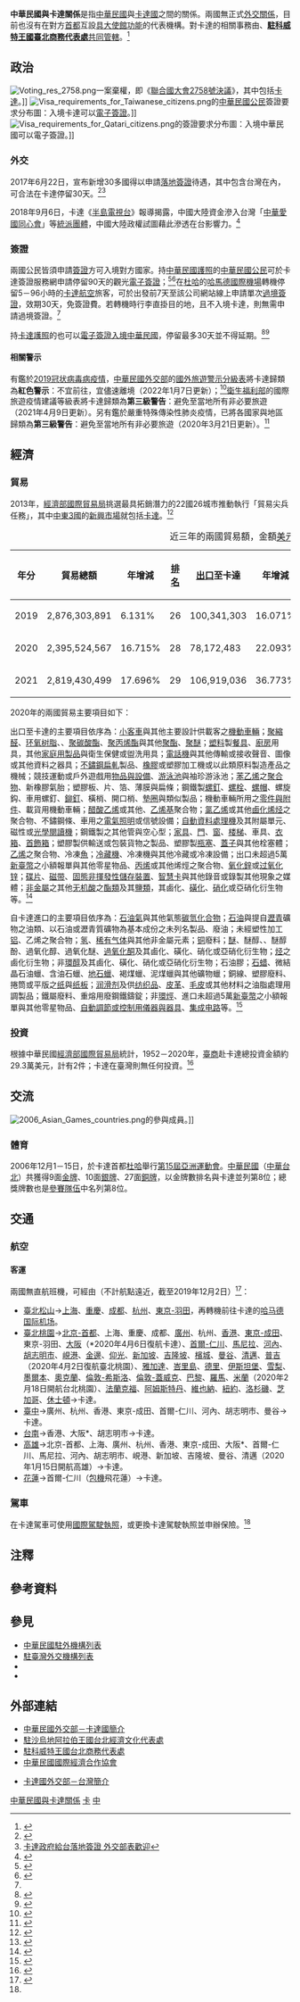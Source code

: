 {{noteTA
|G1=Medicine
|1=zh-hans:卡塔尔; zh-hant:卡塔爾; zh-tw:卡達;
|2=zh-hans:台; zh-hant:臺;
|3=zh-hans:沙特阿拉伯; zh-hant:沙地阿拉伯; zh-tw:沙烏地阿拉伯;
|4=zh-hans:多哈; zh-hant:多哈; zh-tw:杜哈;
|5=zh-hans:普吉; zh-hant:布吉; zh-tw:普吉;
|6=zh-hans:雅加达; zh-hant:耶加達; zh-tw:雅加達;
|7=zh-hant:峇里島; zh-cn:巴厘岛; zh-sg:峇厘岛;
|8=zh-hant:杜拜; zh-cn:迪拜; zh-sg:杜拜;
|9=zh-hant:伊斯坦堡; zh-cn:伊斯坦布尔; zh-sg:伊斯坦堡;
|10=zh-hans:悉尼; zh-hant:雪梨;
|11=zh-hans:休斯敦; zh-hant:侯斯頓; zh-tw:休士頓;
|12=zh-hans:希思罗; zh-hant:希斯路; zh-tw:希斯洛;
|13=zh-hans:盖特威克; zh-hant:格域; zh-tw:蓋威克;
|14=zh-hans:塑料; zh-hant:塑料; zh-tw:塑膠;
|15=zh-hans:非易失性存储器; zh-hant:非揮發性儲存裝置;
|16=zh-hans:智能卡; zh-hant:智能卡; zh-tw:智慧卡;
|17=zh-hans:集成电路; zh-hant:集成電路; zh-tw:積體電路;
}}

{{not|中卡關係}}

{{Infobox Bilateral relations|中華民國與卡達|QAT|ROC|map=Qatar-Taiwan Locator.svg}}

'''中華民國與卡達關係'''是指[[中華民國|中華民國]]與[[卡達國|卡達國]]之間的關係。兩國無正式[[外交#外交上的承認|外交關係]]，目前也沒有在對方[[首都|首都]]互設[[實質大使館|具大使館功能]]的代表機構。對卡達的相關事務由'''{{link-en|駐沙烏地阿拉伯王國台北經濟文化代表處|Taipei Economic and Cultural Representative Office in the Kingdom of Saudi Arabia}}'''、'''[[駐科威特王國臺北商務代表處|駐科威特王國臺北商務代表處]]'''[[兼轄|共同管轄]]。<ref>{{Cite web |url = https://www.boca.gov.tw/sp-foof-countrycp-03-189-44952-03-1.html |title = 駐館位置及聯絡方式 |publisher = [[中華民國外交部|中華民國外交部]] [[外交部領事事務局|領事事務局]] |access-date = 2017-12-16 |archive-date = 2017-12-22 |archive-url = https://web.archive.org/web/20171222050731/https://www.boca.gov.tw/sp-foof-countrycp-03-189-44952-03-1.html }}</ref>

==政治==
[[File:Voting_res_2758.png|thumb]]一案棄權，即《[[聯合國大會2758號決議|聯合國大會2758號決議]]》，其中包括[[卡達|卡達]]。]]
[[File:Visa_requirements_for_Taiwanese_citizens.png|thumb]]的[[中華民國國民|中華民國公民]]簽證要求分布圖：入境卡達可以[[簽證#电子签证|電子簽證]]。]]
[[File:Visa_requirements_for_Qatari_citizens.png|thumb]]的{{link-en|卡達人口|Demographics of Qatar|卡達公民}}簽證要求分布圖：入境中華民國可以電子簽證。]]
===外交===
{{see also|中華民國外交|{{link-en|卡達外交|Foreign relations of Qatar}}}}
2017年6月22日，{{link-en|卡達政府|Politics of Qatar}}宣布新增30多國得以申請[[簽證#落地签证|落地簽證]]待遇，其中包含台灣在內，可合法在卡達停留30天。<ref>{{Cite web |url=http://travel.ettoday.net/article/952510.htm |title=卡達開放超過30個國家辦理落地簽　R.O.C.台灣也在列！ |accessdate=2017-06-28 |archive-date=2017-06-27 |archive-url=https://web.archive.org/web/20170627141020/http://travel.ettoday.net/article/952510.htm |dead-url=no }}</ref><ref>[http://times.hinet.net/news/20268301 卡達政府給台落地簽證 外交部表歡迎]</ref>

2018年9月6日，卡達《[[半島電視台|半島電視台]]》報導揭露，中國大陸資金滲入台灣「[[中華愛國同心會|中華愛國同心會]]」等[[統派|統派團體]]，中國大陸政權試圖藉此滲透在台影響力。<ref>{{Cite web |url = https://www.upmedia.mg/news_info.php?SerialNo=47758 |author = 國際中心 |date = 2018年9月9日 |title = 【西方媒體反動中國】《半島電視台》深入台灣統派 憂言論自由成中國滲入漏洞 |publisher = [[上報|上報]] |accessdate = 2018年9月9日 |archive-date = 2018年9月9日 |archive-url = https://web.archive.org/web/20180909221753/https://www.upmedia.mg/news_info.php?SerialNo=47758 |dead-url = no }}</ref>

===簽證===
{{see also|中華民國簽證政策|中華民國公民簽證要求}}
{{see also|{{link-en|卡達簽證政策|Visa policy of Qatar}}|{{link-en|卡達公民簽證要求|Visa requirements for Qatari citizens}}}}
兩國公民皆須申請[[簽證|簽證]]方可入境對方國家。持[[中華民國護照|中華民國護照]]的[[中華民國國民|中華民國公民]]可於卡達簽證服務網申請停留90天的觀光[[簽證#电子签证|電子簽證]]；<ref name="須知">{{Cite web |url = https://www.boca.gov.tw/sp-foof-countrycp-03-189-44952-02-1.html |title = 簽證及入境須知 |publisher = 外交部領事事務局 |access-date = 2017-12-16 |archive-date = 2017-12-01 |archive-url = https://web.archive.org/web/20171201031935/https://www.boca.gov.tw/sp-foof-countrycp-03-189-44952-02-1.html }}</ref><ref>{{Cite web |url = https://www.mofa.gov.tw/ElectronicVisa.aspx?n=547&AreaSN=3 |title = 電子簽證資訊 |publisher = 中華民國外交部 |access-date = 2021-03-15 |archive-date = 2022-03-08 |archive-url = https://web.archive.org/web/20220308075919/https://www.mofa.gov.tw/ElectronicVisa.aspx?n=547&AreaSN=3 }}</ref>在[[杜哈|杜哈]]的[[哈馬德國際機場|哈馬德國際機場]]轉機停留5－96小時的[[卡達航空|卡達航空]]旅客，可於出發前7天至該公司網站線上申請單次[[過境簽證|過境簽證]]，效期30天，免簽證費。若轉機時行李直掛目的地，且不入境卡達，則無需申請過境簽證。<ref name="須知"/>

持[[卡達護照|卡達護照]]的{{link-en|卡達人口|Demographics of Qatar|卡達公民}}也可以[[中華民國簽證政策#电子签证|電子簽證入境中華民國]]，停留最多30天並不得延期。<ref>{{Cite web |url = https://www.boca.gov.tw/cp-228-4488-8208a-1.html |title = 誰具備申請電子簽證的資格? |publisher = 外交部領事事務局 |access-date = 2018-12-15 |archive-date = 2018-12-09 |archive-url = https://web.archive.org/web/20181209124657/https://www.boca.gov.tw/cp-228-4488-8208a-1.html }}</ref><ref>{{Cite web|url = https://www.boca.gov.tw/cp-215-643-5e740-1.html|title = 我的電子簽證效期多久？|publisher = 外交部領事事務局|access-date = 2018-03-26|archive-date = 2018-03-27|archive-url = https://web.archive.org/web/20180327023606/https://www.boca.gov.tw/cp-215-643-5e740-1.html}}</ref>

====相關警示====
有鑑於[[2019冠状病毒病疫情|2019冠状病毒病疫情]]，[[中華民國外交部|中華民國外交部]]的[[國外旅遊警示分級表|國外旅遊警示分級表]]將卡達歸類為'''紅色警示'''：不宜前往，宜儘速離境（2022年1月7日更新）；<ref>{{Cite web |url = https://www.boca.gov.tw/sp-trwa-list-1.html |title = 國外旅遊警示分級表 |publisher = 外交部領事事務局 |access-date = 2022-01-30 |archive-date = 2020-02-08 |archive-url = https://web.archive.org/web/20200208022958/https://www.boca.gov.tw/sp-trwa-list-1.html }}</ref>[[中華民國衛生福利部|衛生福利部]]的國際旅遊疫情建議等級表將卡達歸類為'''第三級警告'''：避免至當地所有非必要旅遊（2021年4月9日更新）。另有鑑於嚴重特殊傳染性肺炎疫情，已將各國家與地區歸類為'''第三級警告'''：避免至當地所有非必要旅遊（2020年3月21日更新）。<ref>{{Cite web |url = https://www.cdc.gov.tw/CountryEpidLevel/GetPrescription/565?uacid=429 |title = 國際旅遊疫情建議等級 |publisher = [[中華民國衛生福利部|中華民國衛生福利部]] |access-date = 2019-05-10 |archive-date = 2022-05-13 |archive-url = https://web.archive.org/web/20220513231322/https://www.cdc.gov.tw/CountryEpidLevel/GetPrescription/565?uacid=429 }}</ref>

==經濟==
{{see also|臺灣經濟|{{link-en|卡達經濟|Economy of Qatar}}}}
===貿易===
2013年，[[經濟部國際貿易局|經濟部國際貿易局]]挑選最具拓銷潛力的22國26城市推動執行「貿易尖兵任務」，其中[[中東#國家及地區|中東3國]]的[[新興市場|新興市場]]就包括[[卡達|卡達]]。<ref>{{Cite web |url = http://www.trademag.org.tw/News.asp?id=622045&url=/NewsSearch.asp |author = [[中華民國對外貿易發展協會|中華民國對外貿易發展協會]] |date = 2013年10月30日 |title = 貿易尖兵勇闖22國26城市 新興市場商機無窮 |publisher = 經貿透視網 |accessdate = 2020年9月28日 |archive-date = 2017年3月12日 |archive-url = https://web.archive.org/web/20170312045302/http://www.trademag.org.tw/News.asp?id=622045&url=%2FNewsSearch.asp |dead-url = no }}</ref>

{|class=wikitable
|+近三年的兩國貿易額，金額[[美元|美元]]<ref>{{Cite web|url = https://cuswebo.trade.gov.tw/|title = 中華民國進出口貿易統計|publisher = [[中華民國經濟部|中華民國經濟部]] [[經濟部國際貿易局|國際貿易局]]|access-date = 2021-05-04|archive-date = 2016-03-09|archive-url = https://web.archive.org/web/20160309193715/http://cus93.trade.gov.tw/FSCI/}}</ref>
!年分!!貿易總額!!年增減!![[世界政區索引|排名]]!![[出口贸易|出口]]至卡達!!年增減!!排名!!自卡達[[进口贸易|進口]]!!年增減!!排名
|-
| 2019 || 2,876,303,891 || {{decrease}}6.131% || 26 || 100,341,303 || {{decrease}}16.071% || 70 || 2,775,962,588 || {{decrease}}5.727% || 18
|-
| 2020 || 2,395,524,567 || {{decrease}}16.715% || 28 || 78,172,483 || {{decrease}}22.093% || 71 || 2,317,352,084 || {{decrease}}16.521% || 20
|-
| 2021 || 2,819,430,499 || {{increase}}17.696% || 29 || 106,919,036 || {{increase}}36.773% || 69 || 2,712,511,463 || {{increase}}17.052% || 22
|}

2020年的兩國貿易主要項目如下：

出口至卡達的主要項目依序為：[[轿车|小客車]]與其他主要設計供載客之[[機動車輛|機動車輛]]；[[多聚甲醛|聚縮醛]]、[[环氧树脂|环氧树脂]]、{{link-en|醇酸樹脂|Alkyd}}、[[聚碳酸酯|聚碳酸酯]]、[[聚丙烯|聚丙烯酯]]與其他[[聚酯|聚酯]]、[[聚醚|聚醚]]；[[塑料|塑料]]製[[餐具|餐具]]、[[廚房|廚房]]用具，其他[[日用品|家庭用製品]]與衛生保健或盥洗用具；[[电话|電話機]]與其他傳輸或接收聲音、圖像或其他資料之器具；[[不鏽鋼|不鏽鋼]][[轧制|扁軋]]製品、[[橡膠|橡膠]]或塑膠加工機或以此類原料製造產品之機械；競技運動或戶外遊戲用[[運動用品|物品與設備]]、[[游泳池|游泳池]]與袖珍游泳池；[[苯乙烯|苯乙烯]]之[[聚合物|聚合物]]、新橡膠氣胎；塑膠板、片、箔、薄膜與扁條；鋼鐵製[[螺絲|螺釘]]、[[螺栓|螺栓]]、[[螺母|螺帽]]、螺旋鈎、車用螺釘、[[鉚釘|鉚釘]]、橫梢、開口梢、[[墊圈|墊圈]]與類似製品；機動車輛所用之[[汽車零組件列表|零件與附件]]、載貨用機動車輛；[[乙酸乙烯酯|醋酸乙烯]]或其他{{link-en|乙烯酯|Vinyl ester}}、[[乙烯基|乙烯基]]聚合物；[[氯乙烯|氯乙烯]]或其他[[鹵化|鹵化]][[烯烃|烯烃]]之聚合物、不鏽鋼條、車用之[[汽车灯|電氣照明]]或信號設備；[[自動資料收集|自動資料處理機]]及其附屬單元、磁性或[[光學閱讀器|光學閱讀機]]；鋼鐵製之其他管與空心型；[[家具|家具]]、[[門扉|門]]、[[窗|窗]]、[[楼梯|楼梯]]、車具、[[衣櫃|衣箱]]、[[奁|首飾箱]]；塑膠製供輸送或包裝貨物之製品、塑膠製[[瓶蓋|瓶塞]]、[[蓋子|蓋子]]與其他栓塞體；[[乙烯|乙烯]]之聚合物、冷凍[[食用鱼|魚]]；[[冰箱|冷藏機]]、冷凍機與其他冷藏或冷凍設備；出口未超過5萬[[新臺幣|新臺幣]]之小額報單與其他零星物品、[[丙烯|丙烯]]或其他烯烴之聚合物、[[氧化鋅|氧化鋅]]或[[过氧化锌|过氧化锌]]；[[光碟|碟片]]、[[磁带|磁带]]、[[固态存储|固態]][[非揮發性記憶體|非揮發性儲存裝置]]、[[智慧卡|智慧卡]]與其他錄音或錄製其他現象之媒體；[[非金属元素|非金屬]]之其他[[无机酸|无机酸]]之[[酯|酯類]]及其[[盐_(化学)|鹽類]]，其鹵化、[[磺化|磺化]]、[[硝化|硝化]]或亞硝化衍生物等。<ref>{{Cite web |url = https://www.taitraesource.com/default.asp |title = 近二年我國對當地出口主要產品 |publisher = 中華民國對外貿易發展協會 |access-date = 2021-09-24 |archive-date = 2007-06-02 |archive-url = https://web.archive.org/web/20070602030647/http://www.taitraesource.com/total01.asp }}</ref>

自卡達進口的主要項目依序為：[[液化石油气|石油氣]]與其他氣態[[烃|碳氫化合物]]；[[石油|石油]]與提自[[瀝青|瀝青]]礦物之油類、以石油或瀝青質礦物為基本成份之未列名製品、廢油；未經塑性加工[[铝|铝]]、乙烯之聚合物；[[氢|氢]]、[[稀有气体|稀有气体]]與其他非金屬元素；[[铜|铜]]廢料；[[醚|醚]]、醚醇、{{link-en|醚酚|Phenol ether}}、醚醇酚、過氧化醇、過氧化醚、[[過氧化酮|過氧化酮]]及其鹵化、磺化、硝化或亞硝化衍生物；[[烃|烃]]之鹵化衍生物；非[[環醇|環醇]]及其鹵化、磺化、硝化或亞硝化衍生物；石油膠；[[石蜡|石蜡]]、微結晶石油蠟、含油石蠟、[[地蜡|地石蠟]]、褐煤蠟、泥煤蠟與其他礦物蠟；銅線、塑膠廢料、捲筒或平版之[[纸|纸]]與[[纸板|纸板]]；[[润滑剂|润滑剂]]及供[[纺织品|纺织品]]、[[皮革|皮革]]、[[毛皮|毛皮]]或其他材料之油脂處理用調製品；鐵屬廢料、重熔用廢鋼鐵鑄錠；非[[環烴|環烴]]、進口未超過5萬[[新臺幣|新臺幣]]之小額報單與其他零星物品、[[調節器|自動調節或控制用儀器與器具]]、[[集成电路|集成电路]]等。<ref>{{Cite web |url = https://www.taitraesource.com/default.asp |title = 近二年我國自當地進口主要產品 |publisher = 中華民國對外貿易發展協會 |access-date = 2021-09-24 |archive-date = 2007-06-02 |archive-url = https://web.archive.org/web/20070602030647/http://www.taitraesource.com/total01.asp }}</ref>

===投資===
根據中華民國[[經濟部國際貿易局|經濟部國際貿易局]]統計，1952－2020年，[[台灣商人|臺商]]赴卡達總投資金額約29.3萬美元，計有2件；卡達在臺灣則無任何投資。<ref>{{Cite web |url = https://www.trade.gov.tw/Files/PageFile/725576/%E5%8D%A1%E9%81%94.pdf |author = 雙一組南亞及中東專案室 |date = 2021年7月21日 |title = 卡達國家檔 |publisher = 經濟部國際貿易局|deadurl= no |archiveurl = https://web.archive.org/web/20210817125054/https://www.trade.gov.tw/Files/PageFile/725576/%E5%8D%A1%E9%81%94.pdf |archivedate = 2021年8月17日}}</ref>

==交流==
[[File:2006_Asian_Games_countries.png|thumb]]的參與成員。]]
===體育===
{{see also|台灣體育|{{link-en|卡達體育|Sport in Qatar}}}}
2006年12月1－15日，於卡達首都[[杜哈|杜哈]]舉行[[2006年亞洲運動會|第15屆亞洲運動會]]。[[中華民國|中華民國]]（[[中華台北|中華台北]]）共獲得9面[[金牌|金牌]]、10面[[銀牌|銀牌]]、27面[[銅牌|銅牌]]，以金牌數排名與卡達並列第8位；總獎牌數也是[[亞洲奧林匹克理事會#成員|參賽隊伍]]中名列第8位。

==交通==
{{see also|臺灣交通|{{link-en|卡達交通|Transport in Qatar}}}}
===航空===
<!-- 參考自中文、英文維基相關條目 -->
====客運====
兩國無直航班機，可經由（不計航點遠近，截至2019年12月2日{{noteTag|有鑑於[[2019冠状病毒病疫情|2019冠状病毒病疫情]]影響，暫停更新。}}）<ref name="生活">{{Cite web |url = https://www.boca.gov.tw/sp-foof-countrycp-03-189-44952-05-1.html |title = 生活資訊 |publisher = 外交部領事事務局 |access-date = 2018-11-03 |archive-date = 2018-11-03 |archive-url = https://web.archive.org/web/20181103210112/https://www.boca.gov.tw/sp-foof-countrycp-03-189-44952-05-1.html }}</ref>：

*[[臺北松山機場|臺北松山]]→[[上海浦東國際機場|上海]]、[[重慶江北國際機場|重慶]]、[[成都雙流國際機場|成都]]、[[杭州蕭山國際機場|杭州]]、[[東京國際機場|東京-羽田]]，再轉機前往卡達的[[哈马德国际机场|哈马德国际机场]]。
*[[臺灣桃園國際機場|臺北桃園]]→[[北京首都國際機場|北京-首都]]、上海、重慶、成都、[[廣州白雲國際機場|廣州]]、杭州、[[香港國際機場|香港]]、[[成田國際機場|東京-成田]]、東京-羽田、[[关西国际机场|大阪]]（*2020年4月6日復航卡達）、[[仁川國際機場|首爾-仁川]]、[[尼諾伊·阿基諾國際機場|馬尼拉]]、[[內排國際機場|河內]]、[[新山一國際機場|胡志明市]]、[[峴港國際機場|峴港]]、[[金邊國際機場|金邊]]、[[仰光国际机场|仰光]]、[[新加坡樟宜機場|新加坡]]、[[吉隆坡國際機場|吉隆坡]]、[[檳城國際機場|檳城]]、[[蘇凡納布機場|曼谷]]、[[清邁國際機場|清邁]]、[[布吉國際機場|普吉]]（2020年4月2日復航臺北桃園）、[[蘇加諾-哈達國際機場|雅加達]]、[[伍拉·賴國際機場|峇里島]]、[[英迪拉·甘地國際機場|德里]]、[[伊斯坦堡機場|伊斯坦堡]]、[[雪梨機場|雪梨]]、[[墨爾本機場|墨爾本]]、[[奧克蘭機場|奧克蘭]]、[[倫敦希斯洛機場|倫敦-希斯洛]]、[[蓋威克機場|倫敦-蓋威克]]、[[戴高樂國際機場|巴黎]]、[[羅馬-菲烏米奇諾機場|羅馬]]、[[米蘭-馬爾彭薩機場|米蘭]]（2020年2月18日開航台北桃園）、[[法蘭克福國際機場|法蘭克福]]、[[阿姆斯特丹史基浦機場|阿姆斯特丹]]、[[維也納國際機場|維也納]]、[[約翰·甘迺迪國際機場|紐約]]、[[洛杉磯國際機場|洛杉磯]]、[[歐海爾國際機場|芝加哥]]、[[喬治布希洲際機場|休士頓]]→卡達。
*[[台中清泉崗機場|臺中]]→廣州、杭州、香港、東京-成田、首爾-仁川、河內、胡志明市、曼谷→卡達。
*[[台南機場|台南]]→香港、大阪*、胡志明市→卡達。
*[[高雄國際機場|高雄]]→北京-首都、上海、廣州、杭州、香港、東京-成田、大阪*、首爾-仁川、馬尼拉、河內、胡志明市、峴港、新加坡、吉隆坡、曼谷、清邁（2020年1月15日開航高雄）→卡達。
*[[花蓮機場|花蓮]]→首爾-仁川（[[包機|包機]]飛花蓮）→卡達。

===駕車===
在卡達駕車可使用[[國際駕駛執照|國際駕駛執照]]，或更換卡達駕駛執照並申辦保險。<ref name="生活"/>

==注釋==
{{noteFoot}}

==參考資料==
{{reflist|2}}

==參見==
{{Portal box|國際關係|中華民國|卡達|image2=Flag of the Republic of China.svg|image3=Flag of Qatar.svg}}
*[[中華民國駐外機構列表|中華民國駐外機構列表]]
*[[駐臺灣外交機構列表|駐臺灣外交機構列表]]
*{{link-en|卡達駐外機構列表|List of diplomatic missions of Qatar}}
*{{link-en|駐卡達外交機構列表|List of diplomatic missions in Qatar}}

==外部連結==
{{col-begin}}
{{col-break}}
*[https://www.mofa.gov.tw/CountryInfo.aspx?CASN=3&n=162&sms=33&s=92 中華民國外交部－卡達國簡介]
*[http://www.roc-taiwan.org/sa/index.html 駐沙烏地阿拉伯王國台北經濟文化代表處]
*[http://www.roc-taiwan.org/KW/mp.asp?mp=637 駐科威特王國台北商務代表處]
*[http://www.cieca.org.tw/style/frame/m9/faq.asp?lang=1&customer_id=2998&content_set=color_1&name_id=151617&Directory_ID=3223 中華民國國際經濟合作協會]
{{col-break}}
*[https://www.mofa.gov.qa/en/qatar/qatar-and-the-world?country=TW#The-World 卡達國外交部－台灣簡介]
{{col-end}}

{{中華民國外交}}
{{卡塔爾外交}}

[[Category:中華民國與卡達關係|]]
[[Category:中華民國雙邊關係|卡]]
[[Category:卡塔爾雙邊關係|中]]